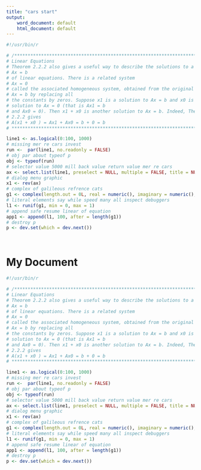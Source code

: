 ```yaml
---
title: "cars start"
output:
    word_document: default
    html_document: default
---
```


```r


#!/usr/bin/r

# /*************************************************************************************
# Linear Equations                                                                     * 
# Theorem 2.2.2 also gives a useful way to describe the solutions to a system          * 
# Ax = b                                                                               * 
# of linear equations. There is a related system                                       *  
# Ax = 0                                                                               * 
# called the associated homogeneous system, obtained from the original system          *  
# Ax = b by replacing all                                                              *
# the constants by zeros. Suppose x1 is a solution to Ax = b and x0 is a               * 
# solution to Ax = 0 (that is Ax1 = b                                                  *   
# and Ax0 = 0). Then x1 + x0 is another solution to Ax = b. Indeed, Theorem            *   
# 2.2.2 gives                                                                          *    
# A(x1 + x0 ) = Ax1 + Ax0 = b + 0 = b                                                  *  
# **************************************************************************************/

line1 <- as.logical(0:100, 1000)
# missing mer re cars invest
run <-  par(line1, no.readonly = FALSE)
# obj par about typeof p
obj <- typeof(run)
# selector value 5000 mill back value return value mer re cars
ax <- select.list(line1, preselect = NULL, multiple = FALSE, title = NULL, graphics = getOption("menu.graphics"))
# dialog menu graphic 
x1 <- rev(ax)
# complex of galileous refrence cats
g1 <- complex(length.out = 0L, real = numeric(), imaginary = numeric(), modulus = 1, argument = 0)
# literal elements say while speed many all inspect debuggers
l1 <- runif(g1, min = 0, max = 1)
# append safe resume linear of equation
app1 <- append(l1, 100, after = length(g1))
# destroy p
p <- dev.set(which = dev.next())




```

# My Document

```r
#!/usr/bin/r

# /*************************************************************************************
# Linear Equations                                                                     * 
# Theorem 2.2.2 also gives a useful way to describe the solutions to a system          * 
# Ax = b                                                                               * 
# of linear equations. There is a related system                                       *  
# Ax = 0                                                                               * 
# called the associated homogeneous system, obtained from the original system          *  
# Ax = b by replacing all                                                              *
# the constants by zeros. Suppose x1 is a solution to Ax = b and x0 is a               * 
# solution to Ax = 0 (that is Ax1 = b                                                  *   
# and Ax0 = 0). Then x1 + x0 is another solution to Ax = b. Indeed, Theorem            *   
# 2.2.2 gives                                                                          *    
# A(x1 + x0 ) = Ax1 + Ax0 = b + 0 = b                                                  *  
# **************************************************************************************/

line1 <- as.logical(0:100, 1000)
# missing mer re cars invest
run <-  par(line1, no.readonly = FALSE)
# obj par about typeof p
obj <- typeof(run)
# selector value 5000 mill back value return value mer re cars
ax <- select.list(line1, preselect = NULL, multiple = FALSE, title = NULL, graphics = getOption("menu.graphics"))
# dialog menu graphic 
x1 <- rev(ax)
# complex of galileous refrence cats
g1 <- complex(length.out = 0L, real = numeric(), imaginary = numeric(), modulus = 1, argument = 0)
# literal elements say while speed many all inspect debuggers
l1 <- runif(g1, min = 0, max = 1)
# append safe resume linear of equation
app1 <- append(l1, 100, after = length(g1))
# destroy p
p <- dev.set(which = dev.next())



```